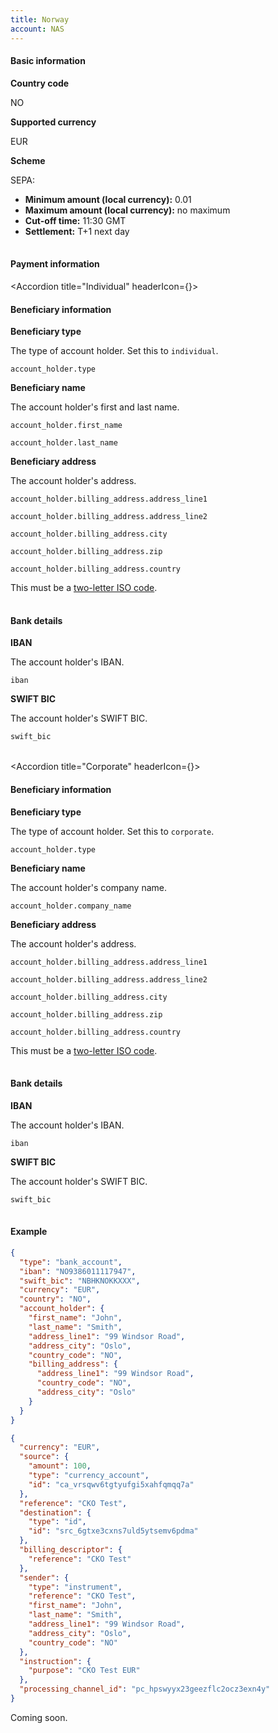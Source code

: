 ```yaml
---
title: Norway
account: NAS
---
```


#### Basic information

<tabs withBorder={false}>
<tab title="Local">
<Box horizontal="sm">

<Table>
<TableBody>
<TableRow>
<TableCell withBackground>

**Country code**

</TableCell>
<TableCell colSpan={3}>

NO

</TableCell>
</TableRow>
<TableRow>
<TableCell withBackground>

**Supported currency**

</TableCell>
<TableCell colSpan={3}>

EUR

</TableCell>
</TableRow>
<TableRow>
<TableCell withBackground>

**Scheme**

</TableCell>
<TableCell colSpan={3}>

SEPA:
- **Minimum amount (local currency):** 0.01
- **Maximum amount (local currency):** no maximum
- **Cut-off time:** 11:30 GMT
- **Settlement:** T+1 next day

</TableCell>
</TableRow>
</TableBody>
</Table>

#### Payment information

<Accordion title="Individual" headerIcon={<IndividualPayment/>}>

#### Beneficiary information

<Table>
<TableBody>
<TableRow>
<TableCell withBackground>

**Beneficiary type**

</TableCell>
<TableCell>

The type of account holder. Set this to `individual`.

</TableCell>
<TableCell>

`account_holder.type`
<StatusTag type="required" />
<TypeTag type="enum" />

</TableCell>
</TableRow>
<TableRow>
<TableCell withBackground rowSpan="2">

**Beneficiary name**

</TableCell>
<TableCell rowSpan="2">

The account holder's first and last name.

</TableCell>
<TableCell>

`account_holder.first_name`
<StatusTag type="required" />
<TypeTag type="string" />

</TableCell>
</TableRow>
<TableRow>
<TableCell>

`account_holder.last_name`
<StatusTag type="required" />
<TypeTag type="string" />

</TableCell>
</TableRow>  
<TableRow>
<TableCell withBackground rowSpan="5">

**Beneficiary address**

</TableCell>
<TableCell rowSpan="5">

The account holder's address.

</TableCell>
<TableCell>

`account_holder.billing_address.address_line1`
<StatusTag type="OPTIONAL" />
<TypeTag type="string" />

</TableCell>
</TableRow>
<TableRow>
<TableCell>

`account_holder.billing_address.address_line2`
<StatusTag type="OPTIONAL" />
<TypeTag type="string" />

</TableCell>
</TableRow>
<TableRow>
<TableCell>

`account_holder.billing_address.city`
<StatusTag type="OPTIONAL" />
<TypeTag type="string" />

</TableCell>
</TableRow>
<TableRow>
<TableCell>

`account_holder.billing_address.zip`
<StatusTag type="OPTIONAL" />
<TypeTag type="string" />

</TableCell>
</TableRow>
<TableRow>
<TableCell>

`account_holder.billing_address.country`
<StatusTag type="required" />
<TypeTag type="enum, 2 characters" />
<InfoBox>

This must be a [two-letter ISO code](/resources/codes/country-codes).

</InfoBox>
</TableCell>
</TableRow>
</TableBody>
</Table>

#### Bank details

<Table>
<TableBody>
<TableRow>
<TableCell withBackground>

**IBAN**

</TableCell>
<TableCell>

The account holder's IBAN.

</TableCell>
<TableCell>

`iban`
<StatusTag type="required" />
<TypeTag type="string, 21 characters" />

</TableCell>
</TableRow>
<TableRow>
<TableCell withBackground>

**SWIFT BIC**

</TableCell>
<TableCell>

The account holder's SWIFT BIC.	

</TableCell>
<TableCell>

`swift_bic`
<StatusTag type="required" />
<TypeTag type="string, ^[a-z]{6}[a-z0-9]{2}([a-z0-9]{3})?$" />

</TableCell>
</TableRow>
</TableBody>
</Table>

</Accordion>

<Accordion title="Corporate" headerIcon={<CorporatePayment/>}>

#### Beneficiary information

<Table>
<TableBody>
<TableRow>
<TableCell withBackground>

**Beneficiary type**

</TableCell>
<TableCell>

The type of account holder. Set this to `corporate`.

</TableCell>
<TableCell>

`account_holder.type`
<StatusTag type="required" />
<TypeTag type="enum" />

</TableCell>
</TableRow>
<TableRow>
<TableCell withBackground>

**Beneficiary name**

</TableCell>
<TableCell>

The account holder's company name.

</TableCell>
<TableCell>

`account_holder.company_name`
<StatusTag type="required" />
<TypeTag type="string" />

</TableCell>
</TableRow>
<TableRow>
<TableCell withBackground rowSpan="5">

**Beneficiary address**

</TableCell>
<TableCell rowSpan="5">

The account holder's address.

</TableCell>
<TableCell>

`account_holder.billing_address.address_line1`
<StatusTag type="required" />
<TypeTag type="string" />

</TableCell>
</TableRow>
<TableRow>
<TableCell>

`account_holder.billing_address.address_line2`
<StatusTag type="OPTIONAL" />
<TypeTag type="string" />

</TableCell>
</TableRow>
<TableRow>
<TableCell>

`account_holder.billing_address.city`
<StatusTag type="required" />
<TypeTag type="string" />

</TableCell>
</TableRow>
<TableRow>
<TableCell>

`account_holder.billing_address.zip`
<StatusTag type="OPTIONAL" />
<TypeTag type="string" />

</TableCell>
</TableRow>
<TableRow>
<TableCell>

`account_holder.billing_address.country`
<StatusTag type="required" />
<TypeTag type="enum, 2 characters" />
<InfoBox>

This must be a [two-letter ISO code](/resources/codes/country-codes).

</InfoBox>
</TableCell>
</TableRow>
</TableBody>
</Table>

#### Bank details

<Table>
<TableBody>
<TableRow>
<TableCell withBackground>

**IBAN**

</TableCell>
<TableCell>

The account holder's IBAN.

</TableCell>
<TableCell>

`iban`
<StatusTag type="required" />
<TypeTag type="string, 21 characters" />

</TableCell>
</TableRow>
<TableRow>
<TableCell withBackground>

**SWIFT BIC**

</TableCell>
<TableCell>

The account holder's SWIFT BIC.	

</TableCell>
<TableCell>

`swift_bic`
<StatusTag type="required" />
<TypeTag type="string, ^[a-z]{6}[a-z0-9]{2}([a-z0-9]{3})?$" />

</TableCell>
</TableRow>
</TableBody>
</Table>

</Accordion>

#### Example

<tabs withBorder={false}>
<tab title="Payment instrument request (EUR)">

``` json withBorder=false
{
  "type": "bank_account",
  "iban": "NO9386011117947",
  "swift_bic": "NBHKNOKKXXX",
  "currency": "EUR",
  "country": "NO",
  "account_holder": {
    "first_name": "John",
    "last_name": "Smith",
    "address_line1": "99 Windsor Road",
    "address_city": "Oslo",
    "country_code": "NO",
    "billing_address": {
      "address_line1": "99 Windsor Road",
      "country_code": "NO",
      "address_city": "Oslo"
    }
  }
}
```
</tab>
<tab title="Payout request (EUR)">

``` json withBorder=false
{
  "currency": "EUR",
  "source": {
    "amount": 100,
    "type": "currency_account",
    "id": "ca_vrsqwv6tgtyufgi5xahfqmqq7a"
  },
  "reference": "CKO Test",
  "destination": {
    "type": "id",
    "id": "src_6gtxe3cxns7uld5ytsemv6pdma"
  },
  "billing_descriptor": {
    "reference": "CKO Test"
  },
  "sender": {
    "type": "instrument",
    "reference": "CKO Test",
    "first_name": "John",
    "last_name": "Smith",
    "address_line1": "99 Windsor Road",
    "address_city": "Oslo",
    "country_code": "NO"
  },
  "instruction": {
    "purpose": "CKO Test EUR"
  },
  "processing_channel_id": "pc_hpswyyx23geezflc2ocz3exn4y"
}
```
</tab>
</tabs>

</Box>
</tab>
<tab title="International">
<Box horizontal="sm">

Coming soon.

</Box>
</tab>
</tabs>